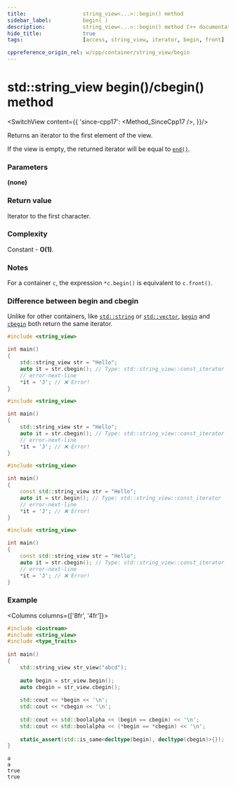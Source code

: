 ```yaml
---
title:					string_view<...>::begin() method
sidebar_label:			begin( )
description:			string_view<...>::begin() method C++ documentation
hide_title:				true
tags:					[access, string_view, iterator, begin, front]

cppreference_origin_rel: w/cpp/container/string_view/begin
---
```



<!-- Terms -->

<!----------------- Codes ---------------------->

<!-- begin() -->

# std::string_view begin()/cbegin() method

<SwitchView content={{
	'since-cpp17': <Method_SinceCpp17 />,
}}/>

Returns an <Tooltip title={Term_ContAlias_Iterator}>iterator</Tooltip> to the first element of the view.

If the view is empty, the returned iterator will be equal to [`end()`](end).

### Parameters

**(none)**

### Return value

Iterator to the first character.

### Complexity

Constant - **O(1)**.

### Notes

For a container `c`, the expression `*c.begin()` is equivalent to `c.front()`.

### Difference between begin and cbegin

Unlike for other containers, like [`std::string`](../string.mdx) or [`std::vector`](../../arrays/vector.mdx), [`begin`](#) and [`cbegin`](#) both return the same iterator.

<Tabs>
<TabItem value="non-const-container" label="Non const container" default>

<Tabs>
<TabItem value="begin" label="begin" default>

```cpp
#include <string_view>

int main()
{
    std::string_view str = "Hello";
    auto it = str.cbegin(); // Type: std::string_view::const_iterator
    // error-next-line
    *it = 'J'; // ❌ Error!
}
```

</TabItem>
<TabItem value="cbegin" label="cbegin" default>

```cpp
#include <string_view>

int main()
{
    std::string_view str = "Hello";
    auto it = str.cbegin(); // Type: std::string_view::const_iterator
    // error-next-line
    *it = 'J'; // ❌ Error!
}
```

</TabItem>
</Tabs>

</TabItem>
<TabItem value="const-container" label="Const container">

<Tabs>
<TabItem value="begin" label="begin" default>

```cpp
#include <string_view>

int main()
{
    const std::string_view str = "Hello";
    auto it = str.begin(); // Type: std::string_view::const_iterator
    // error-next-line
    *it = 'J'; // ❌ Error! 
}
```

</TabItem>
<TabItem value="cbegin" label="cbegin" default>

```cpp
#include <string_view>

int main()
{
    const std::string_view str = "Hello";
    auto it = str.cbegin(); // Type: std::string_view::const_iterator
    // error-next-line
    *it = 'J'; // ❌ Error! 
}
```

</TabItem>
</Tabs>

</TabItem>
</Tabs>

### Example

<Columns columns={['8fr', '4fr']}>
<div>

```cpp title='Main.cpp' showLineNumbers
#include <iostream>
#include <string_view>
#include <type_traits>
 
int main()
{
    std::string_view str_view("abcd");
 
    auto begin = str_view.begin();
    auto cbegin = str_view.cbegin();
 
    std::cout << *begin << '\n';
    std::cout << *cbegin << '\n';
 
    std::cout << std::boolalpha << (begin == cbegin) << '\n';
    std::cout << std::boolalpha << (*begin == *cbegin) << '\n';
 
    static_assert(std::is_same<decltype(begin), decltype(cbegin)>{});
}
```

</div>
<div>

```plaintext title="Output"
a
a
true
true
```

</div>
</Columns>
